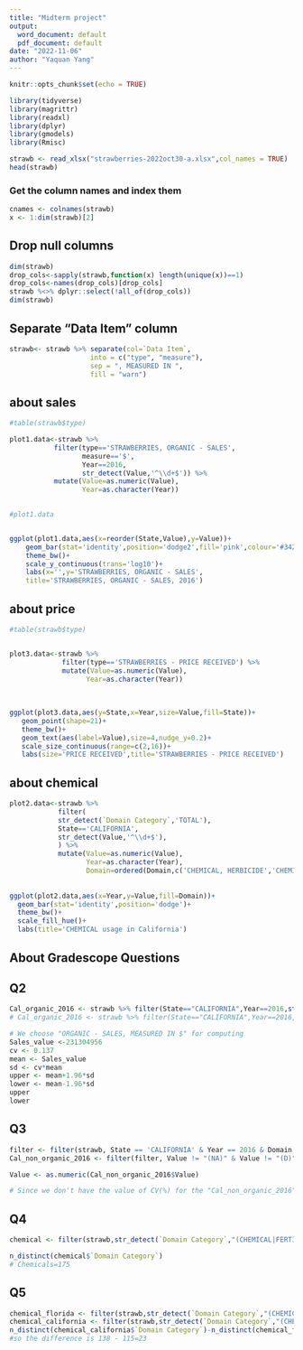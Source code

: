 ---
title: "Midterm project"
output:
  word_document: default
  pdf_document: default
date: "2022-11-06"
author: "Yaquan Yang"
---

```{r setup, include=FALSE}
knitr::opts_chunk$set(echo = TRUE)
```

```{r}
library(tidyverse)
library(magrittr)
library(readxl)
library(dplyr)
library(gmodels)
library(Rmisc)
```

```{r}
strawb <- read_xlsx("strawberries-2022oct30-a.xlsx",col_names = TRUE)
head(strawb)
```
### Get the column names and index them
```{r}
cnames <- colnames(strawb)
x <- 1:dim(strawb)[2]
```

## Drop null columns

```{r message=F,warning=F}
dim(strawb)
drop_cols<-sapply(strawb,function(x) length(unique(x))==1)
drop_cols<-names(drop_cols)[drop_cols]
strawb %<>% dplyr::select(!all_of(drop_cols))
dim(strawb)
```


## Separate “Data Item” column

```{r message=F,warning=F}
strawb<- strawb %>% separate(col=`Data Item`,
                    into = c("type", "measure"),
                    sep = ", MEASURED IN ",
                    fill = "warn")
```					

## about sales

```{r message=F,warning=F}
#table(strawb$type)

plot1.data<-strawb %>% 
           filter(type=='STRAWBERRIES, ORGANIC - SALES',
				  measure=='$',
                  Year==2016,
                  str_detect(Value,'^\\d+$')) %>%
		   mutate(Value=as.numeric(Value),
		          Year=as.character(Year))
				

#plot1.data


ggplot(plot1.data,aes(x=reorder(State,Value),y=Value))+
    geom_bar(stat='identity',position='dodge2',fill='pink',colour='#34282C',width=0.65)+
    theme_bw()+
    scale_y_continuous(trans='log10')+
    labs(x='',y='STRAWBERRIES, ORGANIC - SALES',
    title='STRAWBERRIES, ORGANIC - SALES, 2016')
```

## about price

```{r message=F,warning=F,fig.width=9.3}

#table(strawb$type)


plot3.data<-strawb %>% 
             filter(type=='STRAWBERRIES - PRICE RECEIVED') %>%
			 mutate(Value=as.numeric(Value),
			       Year=as.character(Year))
			 
			 
			 
ggplot(plot3.data,aes(y=State,x=Year,size=Value,fill=State))+
   geom_point(shape=21)+
   theme_bw()+
   geom_text(aes(label=Value),size=4,nudge_y=0.2)+
   scale_size_continuous(range=c(2,16))+
   labs(size='PRICE RECEIVED',title='STRAWBERRIES - PRICE RECEIVED')
```

## about chemical 

```{r message=F,warning=F,fig.width=9.3}
plot2.data<-strawb %>% 
            filter(
			str_detect(`Domain Category`,'TOTAL'),
			State=='CALIFORNIA',
			str_detect(Value,'^\\d+$'),
			) %>%
			mutate(Value=as.numeric(Value),
			       Year=as.character(Year),
				   Domain=ordered(Domain,c('CHEMICAL, HERBICIDE','CHEMICAL, INSECTICIDE','CHEMICAL, FUNGICIDE','CHEMICAL, OTHER')))
			
			
ggplot(plot2.data,aes(x=Year,y=Value,fill=Domain))+
  geom_bar(stat='identity',position='dodge')+
  theme_bw()+
  scale_fill_hue()+
  labs(title='CHEMICAL usage in California')
```



## About Gradescope Questions
## Q2 
```{r}
Cal_organic_2016 <- strawb %>% filter(State=="CALIFORNIA",Year==2016,str_detect(`type`,"(ORGANIC - SALES)"))
# Cal_organic_2016 <- strawb %>% filter(State=="CALIFORNIA",Year==2016,Domain=="ORGANIC STATUS")

# We choose "ORGANIC - SALES, MEASURED IN $" for computing
Sales_value <-231304956
cv <- 0.137
mean <- Sales_value
sd <- cv*mean
upper <- mean+1.96*sd
lower <- mean-1.96*sd
upper
lower
```
## Q3 
```{r}
filter <- filter(strawb, State == 'CALIFORNIA' & Year == 2016 & Domain != 'ORGANIC STATUS')
Cal_non_organic_2016 <- filter(filter, Value != "(NA)" & Value != "(D)" & Domain != "TOTAL")

Value <- as.numeric(Cal_non_organic_2016$Value)

# Since we don't have the value of CV(%) for the "Cal_non_organic_2016" data, we can not compute the 95% CI of non-organic strawberry sales
```
## Q4
```{r}
chemical <- filter(strawb,str_detect(`Domain Category`,"(CHEMICAL|FERTILIZER)"))

n_distinct(chemical$`Domain Category`)
# Chemicals=175
```


## Q5
```{r}
chemical_florida <- filter(strawb,str_detect(`Domain Category`,"(CHEMICAL|FERTILIZER)"), State=="FLORIDA")
chemical_california <- filter(strawb,str_detect(`Domain Category`,"(CHEMICAL|FERTILIZER)"), State=="CALIFORNIA")
n_distinct(chemical_california$`Domain Category`)-n_distinct(chemical_florida$`Domain Category`)
#so the difference is 138 - 115=23
```

